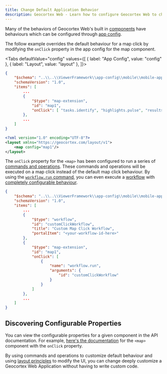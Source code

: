 ```yaml
---
title: Change Default Application Behavior
description: Geocortex Web - Learn how to configure Geocortex Web to change default application behavior
---
```


Many of the behaviors of Geocortex Web's built in [components](concepts-components-services.mdx) have behaviours which can be configured through [app config](concepts-app-config.mdx).  

The follow example overrides the default behaviour for a map click by modifying the `onClick` property in the app config for the map component.

<Tabs
  defaultValue="config"
  values={[
    { label: "App Config", value: "config" },
    { label: "Layout", value: "layout" },
  ]}>
<TabItem value="config">

```json
{
    "$schema": "..\\..\\ViewerFramework\\app-config\\mobile\\mobile-app-config.schema.json",
    "schemaVersion": "1.0",
    "items": [
        ...
        {
            "$type": "map-extension",
            "id": "map1",
            "onClick": [ "tasks.identify", "highlights.pulse", "results.display" ]
        },
        ...
    ]
}
```

</TabItem>
<TabItem value="layout">


```xml
<?xml version="1.0" encoding="UTF-8"?>
<layout xmlns="https://geocortex.com/layout/v1">
    <map config="map1"/>
</layout>
```

</TabItem>
</Tabs>

The `onClick` property for the `<map>` has been configured to run a series of [commands and operations](concepts-commands-operations.mdx). These commands and operations will be executed on a map click instead of the default map click behaviour. By using the [`workflow.run` command](api-commands-operations.mdx#workflowrun), you can even execute a [workflow](https://docs.geocortex.com/workflow/latest/help/Default.htm#wf5/help/geocortex-workflow.htm#Introduction_to_Geocortex_Workflow%3FTocPath%3D%250A%2520%2520%2520%2520%2520%2520%2520%2520%2520%2520%2520%2520Introduction%2520to%2520Geocortex%2520Workflow%7C_____0) with [completely configurable behaviour](usecases-display-custom-form.mdx). 

```json
{
    "$schema": "..\\..\\ViewerFramework\\app-config\\mobile\\mobile-app-config.schema.json",
    "schemaVersion": "1.0",
    "items": [
        ...
        {
            "$type": "workflow",
            "id": "customClickWorkflow",
            "title": "Custom Map Click Workflow",
            "portalItem": "<your-workflow-id-here>"
        },
        {
            "$type": "map-extension",
            "id": "map1",
            "onClick": [
                {
                    "name": "workflow.run",
                    "arguments": {
                        "id": "customClickWorkflow"
                    }
                }
            ]
        },
        ...
    ]
}
```

## Discovering Configurable Properties

You can view the configurable properties for a given component in the API documentation. For example, [here's the documentation](api-components.mdx#map) for the `<map>` component with the `onClick` property.

By using commands and operations to customize default behaviour and using [layout principles](concepts-layout.mdx) to modify the UI, you can change deeply customize a Geocortex Web Application without having to write custom code. 